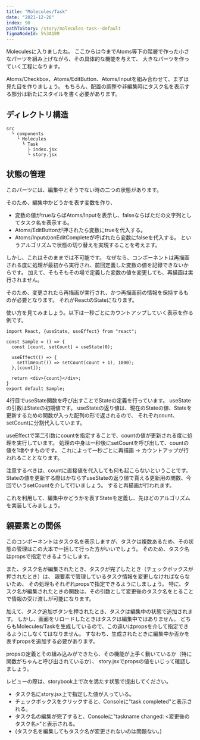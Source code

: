 ```yaml
---
title: "Molecules/Task"
date: "2021-12-26"
index: 90
pathToStory: /story/molecules-task--default
figmaNodeId: 5%3A189
---
```


Moleculesに入りましたね。
ここからは今までAtoms等下の階層で作った小さなパーツを組み上げながら、その具体的な機能を与えて、
大きなパーツを作っていく工程になります。

Atoms/Checkbox、Atoms/EditButton、Atoms/Inputを組み合わせて、まずは見た目を作りましょう。
もちろん、配置の調整や非編集時にタスク名を表示する部分は新たにスタイルを書く必要があります。

## ディレクトリ構造

```
src
  └ components
    └ Molecules
      └ Task
        ├ index.jsx
        └ story.jsx
```

## 状態の管理

このパーツには、編集中とそうでない時の二つの状態があります。

そのため、編集中かどうかを表す変数を作り、
- 変数の値がtrueならばAtoms/Inputを表示し、falseならばただの文字列としてタスク名を表示する。
- Atoms/EditButtonが押されたら変数にtrueを代入する。
- Atoms/InputのonEditCompleteが呼ばれたら変数にfalseを代入する。
というアルゴリズムで状態の切り替えを実現することを考えます。

しかし、これはそのままでは不可能です。
なぜなら、コンポーネントは再描画される度に処理が最初から実行され、前回定義した変数の値を記録できないからです。
加えて、そもそもその場で定義した変数の値を変更しても、再描画は実行されません。

そのため、変更されたら再描画が実行され、かつ再描画前の情報を保持するものが必要となります。
それがReactのStateになります。

使い方を見てみましょう。以下は一秒ごとにカウントアップしていく表示を作る例です。
```
import React, {useState, useEffect} from "react";

const Sample = () => {
  const [count, setCount] = useState(0);

  useEffect(() => {
    setTimeout(() => setCount(count + 1), 1000);
  },[count]);

  return <div>{count}</div>;
}
export default Sample;
```
4行目でuseState関数を呼び出すことでStateの定義を行っています。
useStateの引数はStateの初期値です。
useStateの返り値は、現在のStateの値、Stateを更新するための関数が入った配列の形で返されるので、
それぞれcount、setCountに分割代入しています。

useEffectで第二引数にcountを指定することで、countの値が更新される度に処理を実行しています。
処理の中身は一秒後にsetCountを呼び出して、countの値を1増やすものです。
これによって一秒ごとに再描画 -> カウントアップが行われることとなります。

注意するべきは、countに直接値を代入しても何も起こらないということです。
Stateの値を更新する際はかならずuseStateの返り値で貰える更新用の関数、今回でいうsetCountを介して行いましょう。
すると再描画が行われます。

これを利用して、編集中かどうかを表すStateを定義し、先ほどのアルゴリズムを実装してみましょう。

## 親要素との関係

このコンポーネントはタスク名を表示しますが、タスクは複数あるため、その状態の管理はこの大本で一括して行った方がいいでしょう。
そのため、タスク名はpropsで指定できるようにします。

また、タスク名が編集されたとき、タスクが完了したとき（チェックボックスが押されたとき）は、
親要素で管理しているタスク情報を変更しなければならないため、
その処理もそれぞれpropsで指定できるようにしましょう。
特に、タスク名が編集されたときの関数は、その引数として変更後のタスク名をとることで情報の受け渡しが可能になります。

加えて、タスク追加ボタンを押されたとき、タスクは編集中の状態で追加されます。
しかし、画面をリロードしたときはタスクは編集中ではありません。
どちらもMolecules/Taskを生成しているので、この違いはpropsを介して指定できるようにしなくてはなりません。
すなわち、生成されたときに編集中か否かを表すpropsを追加する必要があります。

propsの定義とその組み込みができたら、その機能が上手く動いているか（特に関数がちゃんと呼び出されているか）、
story.jsxでpropsの値をいじって確認しましょう。

レビューの際は、storybook上で次を満たす状態で提出してください。
- タスク名にstory.jsx上で指定した値が入っている。
- チェックボックスをクリックすると、Consoleに"task completed"と表示される。
- タスク名の編集が完了すると、Consoleに"taskname changed: <変更後のタスク名>"と表示される。
- (タスク名を編集してもタスク名が変更されないのは問題ない。)
